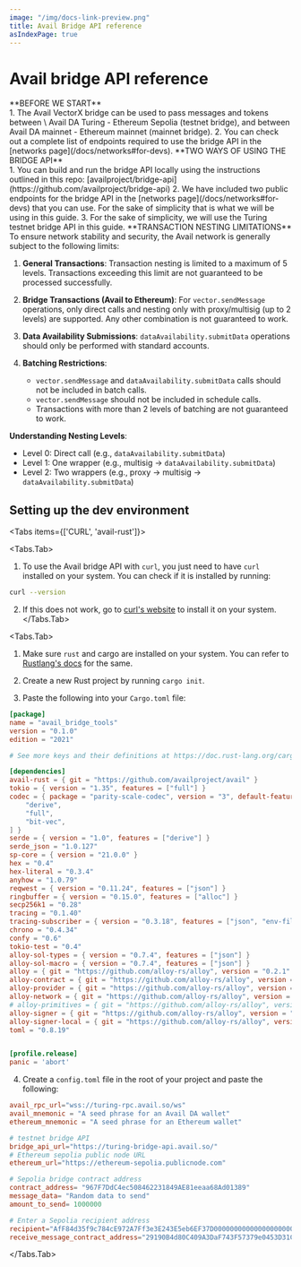 ```yaml
---
image: "/img/docs-link-preview.png"
title: Avail Bridge API reference
asIndexPage: true
---
```


# Avail bridge API reference

<Callout type="info">
**BEFORE WE START**<br/>
1. The Avail VectorX bridge can be used to pass messages and tokens between \
Avail DA Turing - Ethereum Sepolia (testnet bridge),
and between Avail DA mainnet - Ethereum mainnet (mainnet bridge).
2. You can check out a complete list of endpoints required to use the bridge API in the [networks page](/docs/networks#for-devs).
</Callout>

<Callout type="info">
**TWO WAYS OF USING THE BRIDGE API**<br/>
1. You can build and run the bridge API locally using the instructions outlined in this repo:
[availproject/bridge-api](https://github.com/availproject/bridge-api)
2. We have included two public endpoints for the bridge API in the [networks page](/docs/networks#for-devs) that you can use.
For the sake of simplicity that is what we will be using in this guide.
3. For the sake of simplicity, we will use the Turing testnet bridge API in this guide.
</Callout>

<Callout type="warning">
**TRANSACTION NESTING LIMITATIONS**<br/>
To ensure network stability and security, the Avail network is generally subject to the following limits:

1. **General Transactions**: Transaction nesting is limited to a maximum of 5 levels. Transactions exceeding this limit are not guaranteed to be processed successfully. 

2. **Bridge Transactions (Avail to Ethereum)**: For `vector.sendMessage` operations, only direct calls and nesting only with proxy/multisig (up to 2 levels) are supported. Any other combination is not guaranteed to work.

3. **Data Availability Submissions**: `dataAvailability.submitData` operations should only be performed with standard accounts. 

4. **Batching Restrictions**:
   - `vector.sendMessage` and `dataAvailability.submitData` calls should not be included in batch calls.
   - `vector.sendMessage` should not be included in schedule calls. 
   - Transactions with more than 2 levels of batching are not guaranteed to work.

**Understanding Nesting Levels**:
- Level 0: Direct call (e.g., `dataAvailability.submitData`)
- Level 1: One wrapper (e.g., multisig → `dataAvailability.submitData`)
- Level 2: Two wrappers (e.g., proxy → multisig → `dataAvailability.submitData`)
</Callout>

## Setting up the dev environment


<Tabs items={['CURL', 'avail-rust']}>

<Tabs.Tab>

1. To use the Avail bridge API with `curl`, you just need to have `curl` installed on your system. 
You can check if it is installed by running:

```bash filename="CURL"
curl --version
```

2. If this does not work, go to [curl's website](https://curl.se/) to install it on your system. 
</Tabs.Tab>

<Tabs.Tab>

1. Make sure `rust` and cargo are installed on your system. You can refer to [Rustlang's docs](https://www.rust-lang.org/tools/install) for the same.

2. Create a new Rust project by running `cargo init`.

3. Paste the following into your `Cargo.toml` file:

```toml
[package]
name = "avail_bridge_tools"
version = "0.1.0"
edition = "2021"

# See more keys and their definitions at https://doc.rust-lang.org/cargo/reference/manifest.html

[dependencies]
avail-rust = { git = "https://github.com/availproject/avail" }
tokio = { version = "1.35", features = ["full"] }
codec = { package = "parity-scale-codec", version = "3", default-features = false, features = [
    "derive",
    "full",
    "bit-vec",
] }
serde = { version = "1.0", features = ["derive"] }
serde_json = "1.0.127"
sp-core = { version = "21.0.0" }
hex = "0.4"
hex-literal = "0.3.4"
anyhow = "1.0.79"
reqwest = { version = "0.11.24", features = ["json"] }
ringbuffer = { version = "0.15.0", features = ["alloc"] }
secp256k1 = "0.28"
tracing = "0.1.40"
tracing-subscriber = { version = "0.3.18", features = ["json", "env-filter"] }
chrono = "0.4.34"
confy = "0.6"
tokio-test = "0.4"
alloy-sol-types = { version = "0.7.4", features = ["json"] }
alloy-sol-macro = { version = "0.7.4", features = ["json"] }
alloy = { git = "https://github.com/alloy-rs/alloy", version = "0.2.1" }
alloy-contract = { git = "https://github.com/alloy-rs/alloy", version = "0.2.1" }
alloy-provider = { git = "https://github.com/alloy-rs/alloy", version = "0.2.1" }
alloy-network = { git = "https://github.com/alloy-rs/alloy", version = "0.2.1" }
# alloy-primitives = { git = "https://github.com/alloy-rs/alloy", version = "0.2.1" }
alloy-signer = { git = "https://github.com/alloy-rs/alloy", version = "0.2.1" }
alloy-signer-local = { git = "https://github.com/alloy-rs/alloy", version = "0.2.1" }
toml = "0.8.19"


[profile.release]
panic = 'abort'
```

4. Create a `config.toml` file in the root of your project and paste the following:

```toml
avail_rpc_url="wss://turing-rpc.avail.so/ws"
avail_mnemonic = "A seed phrase for an Avail DA wallet"
ethereum_mnemonic = "A seed phrase for an Ethereum wallet"

# testnet bridge API
bridge_api_url="https://turing-bridge-api.avail.so/"
# Ethereum sepolia public node URL
ethereum_url="https://ethereum-sepolia.publicnode.com"

# Sepolia bridge contract address
contract_address= "967F7DdC4ec508462231849AE81eeaa68Ad01389"
message_data= "Random data to send"
amount_to_send= 1000000

# Enter a Sepolia recipient address
recipient="AfF84d35f9c784cE972A7Ff3e3E243E5eb6EF37D000000000000000000000000"
receive_message_contract_address="29190B4d80C409A3DaF743F57379e0453D31C26b"
```

</Tabs.Tab>
</Tabs>
